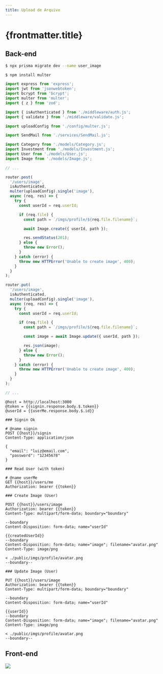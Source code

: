 ```yaml
---
title: Upload de Arquivo
---
```



# {frontmatter.title}

<CodeTree src="/codes/expressjs/invest-app-upload" githubUrl={true} devContainerUrl={true} />

## Back-end

<CodePreview src="/codes/expressjs/invest-app-upload/prisma/schema.prisma" highlightLines="40" />

```bash
$ npx prisma migrate dev --name user_image
```

<CodePreview src="/codes/expressjs/invest-app-upload/src/models/Image.js" />

<CodePreview src="/codes/expressjs/invest-app-upload/src/models/User.js" highlightLines="23-30,45-51" />

<CodePreview src="/codes/expressjs/invest-app-upload/.env.example" highlightLines="25" />

```bash
$ npm install multer
```

<CodePreview src="/codes/expressjs/invest-app-upload/src/config/multer.js" />

```js showLineNumbers title="/codes/expressjs/invest-app-upload/src/routes.js"
import express from 'express';
import jwt from 'jsonwebtoken';
import bcrypt from 'bcrypt';
import multer from 'multer';
import { z } from 'zod';

import { isAuthenticated } from './middleware/auth.js';
import { validate } from './middleware/validate.js';

import uploadConfig from './config/multer.js';

import SendMail from './services/SendMail.js';

import Category from './models/Category.js';
import Investment from './models/Investment.js';
import User from './models/User.js';
import Image from './models/Image.js';

// ...

router.post(
  '/users/image',
  isAuthenticated,
  multer(uploadConfig).single('image'),
  async (req, res) => {
    try {
      const userId = req.userId;

      if (req.file) {
        const path = `/imgs/profile/${req.file.filename}`;

        await Image.create({ userId, path });

        res.sendStatus(201);
      } else {
        throw new Error();
      }
    } catch (error) {
      throw new HTTPError('Unable to create image', 400);
    }
  }
);

router.put(
  '/users/image',
  isAuthenticated,
  multer(uploadConfig).single('image'),
  async (req, res) => {
    try {
      const userId = req.userId;

      if (req.file) {
        const path = `/imgs/profile/${req.file.filename}`;

        const image = await Image.update({ userId, path });

        res.json(image);
      } else {
        throw new Error();
      }
    } catch (error) {
      throw new HTTPError('Unable to create image', 400);
    }
  }
);

// ...
```

<CodePreview src="/codes/expressjs/invest-app-upload/src/index.js" highlightLines="24" />

```http showLineNumbers title="/codes/expressjs/invest-app-upload/requests.http"
@host = http://localhost:3000
@token = {{signin.response.body.$.token}}
@userId = {{userMe.response.body.$.id}}

### Signin Ok

# @name signin
POST {{host}}/signin
Content-Type: application/json

{
  "email": "luiz@email.com",
  "password": "12345678"
}

### Read User (with token)

# @name userMe
GET {{host}}/users/me
Authorization: bearer {{token}}

### Create Image (User)

POST {{host}}/users/image
Authorization: bearer {{token}}
Content-Type: multipart/form-data; boundary="boundary"

--boundary
Content-Disposition: form-data; name="userId"

{{createdUserId}}
--boundary
Content-Disposition: form-data; name="image"; filename="avatar.png"
Content-Type: image/png

< ./public/imgs/profile/avatar.png
--boundary--

### Update Image (User)

PUT {{host}}/users/image
Authorization: bearer {{token}}
Content-Type: multipart/form-data; boundary="boundary"

--boundary
Content-Disposition: form-data; name="userId"

{{userId}}
--boundary
Content-Disposition: form-data; name="image"; filename="avatar.png"
Content-Type: image/png

< ./public/imgs/profile/avatar.png
--boundary--
```

## Front-end

![](/lp2/imgs/expressjs/upload-file/profile.png)

<CodePreview src="/codes/expressjs/invest-app-upload/public/profile.html" />

<CodePreview src="/codes/expressjs/invest-app-upload/public/js/profile.js" />

<CodePreview src="/codes/expressjs/invest-app-upload/public/js/services/api.js" />
